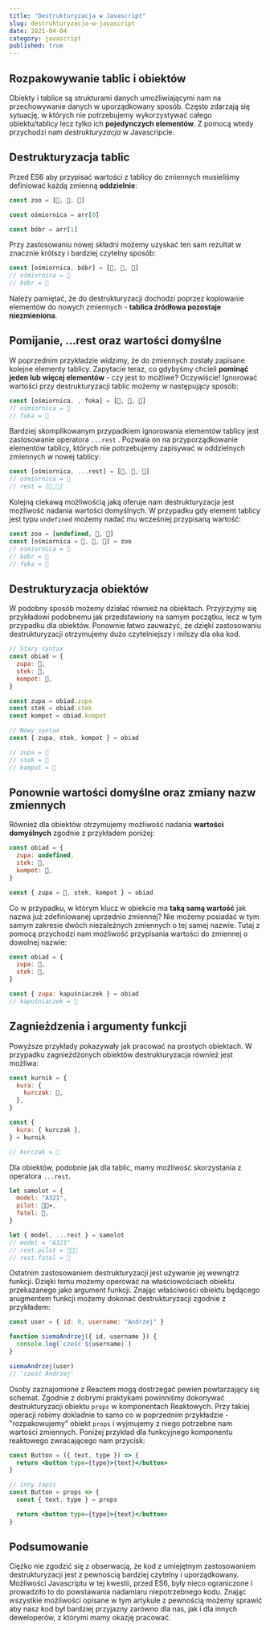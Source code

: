 ```yaml
---
title: "Destrukturyzacja w Javascript"
slug: destrukturyzacja-w-javascript
date: 2021-04-04
category: javascript
published: true
---
```


## Rozpakowywanie tablic i obiektów

Obiekty i tablice są strukturami danych umożliwiającymi nam na przechowywanie danych w uporządkowany sposób. Często zdarzają się sytuację, w których nie potrzebujemy wykorzystywać całego obiektu/tablicy lecz tylko ich **pojedynczych elementów**. Z pomocą wtedy przychodzi nam _destrukturyzacja_ w Javascripcie.

## Destrukturyzacja tablic

Przed ES6 aby przypisać wartości z tablicy do zmiennych musieliśmy definiować każdą zmienną **oddzielnie**:

```javascript
const zoo = [🐙, 🦫, 🦭]

const ośmiornica = arr[0]

const bóbr = arr[1]
```

Przy zastosowaniu nowej składni możemy uzyskać ten sam rezultat w znacznie krótszy i bardziej czytelny sposób:

```javascript
const [ośmiornica, bóbr] = [🐙, 🦫, 🦭]
// ośmiornica = 🐙
// bóbr = 🦫
```

Należy pamiętać, że do destrukturyzacji dochodzi poprzez kopiowanie elementów do nowych zmiennych - **tablica źródłowa pozostaje niezmieniona**.

## Pomijanie, ...rest oraz wartości domyślne

W poprzednim przykładzie widzimy, że do zmiennych zostały zapisane kolejne elementy tablicy. Zapytacie teraz, co gdybyśmy chcieli **pominąć jeden lub więcej elementów** - czy jest to możliwe? Oczywiście! Ignorować wartości przy destrukturyzacji tablic możemy w następujący sposób:

```javascript
const [ośmiornica, , foka] = [🐙, 🦫, 🦭]
// ośmiornica = 🐙
// foka = 🦭
```

Bardziej skomplikowanym przypadkiem ignorowania elementów tablicy jest zastosowanie operatora `...rest` . Pozwala on na przyporządkowanie elementów tablicy, których nie potrzebujemy zapisywać w oddzielnych zmiennych w nowej tablicy:

```javascript
const [ośmiornica, ...rest] = [🐙, 🦫, 🦭]
// ośmiornica = 🐙
// rest = [🦫,🦭]
```

Kolejną ciekawą możliwością jaką oferuje nam destrukturyzacja jest możliwość nadania wartości domyślnych. W przypadku gdy element tablicy jest typu `undefined` możemy nadać mu wcześniej przypisaną wartość:

```javascript
const zoo = [undefined, 🦫, 🦭]
const [ośmiornica = 🐙, 🦫, 🦭] = zoo
// ośmiornica = 🐙
// bóbr = 🦫
// foka = 🦭
```

## Destrukturyzacja obiektów

W podobny sposób możemy działać również na obiektach. Przyjrzyjmy się przykładowi podobnemu jak przedstawiony na samym początku, lecz w tym przypadku dla obiektów. Ponownie łatwo zauważyć, że dzięki zastosowaniu destrukturyzacji otrzymujemy dużo czytelniejszy i milszy dla oka kod.

```javascript
// Stary syntax
const obiad = {
  zupa: 🍜,
  stek: 🥩,
  kompot: 🥤,
}

const zupa = obiad.zupa
const stek = obiad.stek
const kompot = obiad.kompot

// Nowy syntax
const { zupa, stek, kompot } = obiad

// zupa = 🍜
// stek = 🥩
// kompot = 🥤
```

## Ponownie wartości domyślne oraz zmiany nazw zmiennych

Również dla obiektów otrzymujemy możliwość nadania **wartości domyślnych** zgodnie z przykładem poniżej:

```javascript
const obiad = {
  zupa: undefined,
  stek: 🥩,
  kompot: 🥤,
}

const { zupa = 🍜, stek, kompot } = obiad
```

Co w przypadku, w którym klucz w obiekcie ma **taką samą wartość** jak nazwa już zdefiniowanej uprzednio zmiennej? Nie możemy posiadać w tym samym zakresie dwóch niezależnych zmiennych o tej samej nazwie. Tutaj z pomocą przychodzi nam możliwość przypisania wartości do zmiennej o dowolnej nazwie:

```javascript
const obiad = {
  zupa: 🍜,
  stek: 🥩,
}

const { zupa: kapuśniaczek } = obiad
// kapuśniaczek = 🍜
```

## Zagnieżdzenia i argumenty funkcji

Powyższe przykłady pokazywały jak pracować na prostych obiektach. W przypadku zagnieżdżonych obiektów destrukturyzacja również jest możliwa:

```javascript
const kurnik = {
  kura: {
    kurczak: 🐣,
  },
}

const {
  kura: { kurczak },
} = kurnik

// kurczak = 🐣
```

Dla obiektów, podobnie jak dla tablic, mamy możliwość skorzystania z operatora `...rest`.

```javascript
let samolot = {
  model: "A321",
  pilot: 👩🏻‍✈️,
  fotel: 💺,
}

let { model, ...rest } = samolot
// model = "A321"
// rest.pilot = 👩🏻‍✈️
// rest.fotel = 💺
```

Ostatnim zastosowaniem destrukturyzacji jest używanie jej wewnątrz funkcji. Dzięki temu możemy operować na właściowościach obiektu przekazanego jako argument funkcji. Znając właściwości obiektu będącego arugmentem funkcji możemy dokonać destrukturyzacji zgodnie z przykładem:

```javascript
const user = { id: 0, username: "Andrzej" }

function siemaAndrzej({ id, username }) {
  console.log(`cześć ${username}`)
}

siemaAndrzej(user)
// 'cześć Andrzej'
```

Osoby zaznajomione z Reactem mogą dostrzegać pewien powtarzający się schemat. Zgodnie z dobrymi praktykami powinniśmy dokonywać destrukturyzacji obiektu `props` w komponentach Reaktowych. Przy takiej operacji robimy dokladnie to samo co w poprzednim przykładzie - "rozpakowujemy" obiekt `props` i wyjmujemy z niego potrzebne nam wartości zmiennych. Poniżej przykład dla funkcyjnego komponentu reaktowego zwracającego nam przycisk:

```jsx
const Button = ({ text, type }) => {
  return <button type={type}>{text}</button>
}

// inny zapis
const Button = props => {
  const { text, type } = props

  return <button type={type}>{text}</button>
}
```

## Podsumowanie

Ciężko nie zgodzić się z obserwacją, że kod z umiejętnym zastosowaniem destrukturyzacji jest z pewnością bardziej czytelny i uporządkowany. Możliwości Javascriptu w tej kwestii, przed ES6, były nieco ograniczone i prowadziło to do powstawania nadamiaru niepotrzebnego kodu. Znając wszystkie możliwości opisane w tym artykule z pewnością możemy sprawić aby nasz kod był bardziej przyjazny zarówno dla nas, jak i dla innych deweloperów, z którymi mamy okazję pracować.
